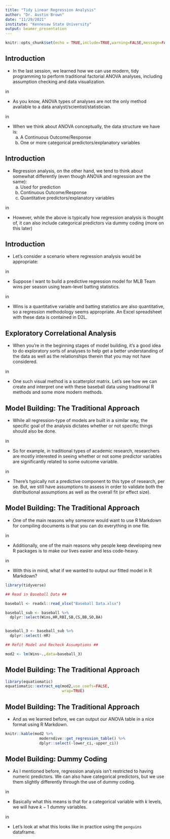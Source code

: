 ```yaml
---
title: "Tidy Linear Regression Analysis"
author: "Dr. Austin Brown"
date: "11/29/2021"
institute: "Kennesaw State University"
output: beamer_presentation
---
```


```r
knitr::opts_chunk$set(echo = TRUE,include=TRUE,warning=FALSE,message=FALSE,tidy=FALSE)
```

## Introduction

- In the last session, we learned how we can use modern, tidy programming to perform traditional factorial ANOVA analyses, including assumption checking and data visualization.

\vskip 0.10 in

- As you know, ANOVA types of analyses are not the only method available to a data analyst/scientist/statistician. 

\vskip 0.10 in

- When we think about ANOVA conceptually, the data structure we have is:
    a. A Continuous Outcome/Response
    b. One or more categorical predictors/explanatory variables
    
## Introduction 

- Regression analysis, on the other hand, we tend to think about somewhat differently (even though ANOVA and regression are the same):
    a. Used for prediction
    b. Continuous Outcome/Response
    c. Quantitative predictors/explanatory variables
    
\vskip 0.10 in

- However, while the above is typically how regression analysis is thought of, it can also include categorical predictors via dummy coding (more on this later)

## Introduction

- Let's consider a scenario where regression analysis would be appropriate:

\vskip 0.10 in

- Suppose I want to build a predictive regression model for MLB Team wins per season using team-level batting statistics.

\vskip 0.10 in

- Wins is a quantitative variable and batting statistics are also quantitative, so a regression methodology seems appropriate. An Excel spreadsheet with these data is contained in D2L. 

## Exploratory Correlational Analysis

- When you're in the beginning stages of model building, it's a good idea to do exploratory sorts of analyses to help get a better understanding of the data as well as the relationships therein that you may not have considered. 

\vskip 0.10 in

- One such visual method is a scatterplot matrix. Let's see how we can create and interpret one with these baseball data using traditional R methods and some more modern methods. 

## Model Building: The Traditional Approach

- While all regression-type of models are built in a similar way, the specific goal of the analysis dictates whether or not specific things should also be done.

\vskip 0.10 in

- So for example, in traditional types of academic research, researchers are mostly interested in seeing whether or not some predictor variables are significantly related to some outcome variable. 

\vskip 0.10 in

- There's typically not a predictive component to this type of research, per se. But, we still have assumptions to assess in order to validate both the distributional assumptions as well as the overall fit (or effect size).

## Model Building: The Traditional Approach

- One of the main reasons why someone would want to use R Markdown for compiling documents is that you can do everything in one file. 

\vskip 0.10 in

- Additionally, one of the main reasons why people keep developing new R packages is to make our lives easier and less code-heavy. 

\vskip 0.10 in

- With this in mind, what if we wanted to output our fitted model in R Markdown?

```r
library(tidyverse)

## Read in Baseball Data ##

baseball <- readxl::read_xlsx("Baseball Data.xlsx")

baseball_sub <- baseball %>%
  dplyr::select(Wins,HR,RBI,SB,CS,BB,SO,BA)


baseball_3 <- baseball_sub %>%
  dplyr::select(-HR)

## Refit Model and Recheck Assumptions ##

mod2 <- lm(Wins~.,data=baseball_3)
```


## Model Building: The Traditional Approach

```r
library(equatiomatic)
equatiomatic::extract_eq(mod2,use_coefs=FALSE,
                         wrap=TRUE)
```


## Model Building: The Traditional Approach

- And as we learned before, we can output our ANOVA table in a nice format using R Markdown.

```r
knitr::kable(mod2 %>%
               moderndive::get_regression_table() %>%
               dplyr::select(-lower_ci,-upper_ci))
```


## Model Building: Dummy Coding

- As I mentioned before, regression analysis isn't restricted to having numeric predictors. We can also have categorical predictors, but we use them slightly differently through the use of dummy coding.

\vskip 0.10 in

- Basically what this means is that for a categorical variable with $k$ levels, we will have $k-1$ dummy variables.

\vskip 0.10 in

- Let's look at what this looks like in practice using the `penguins` dataframe.